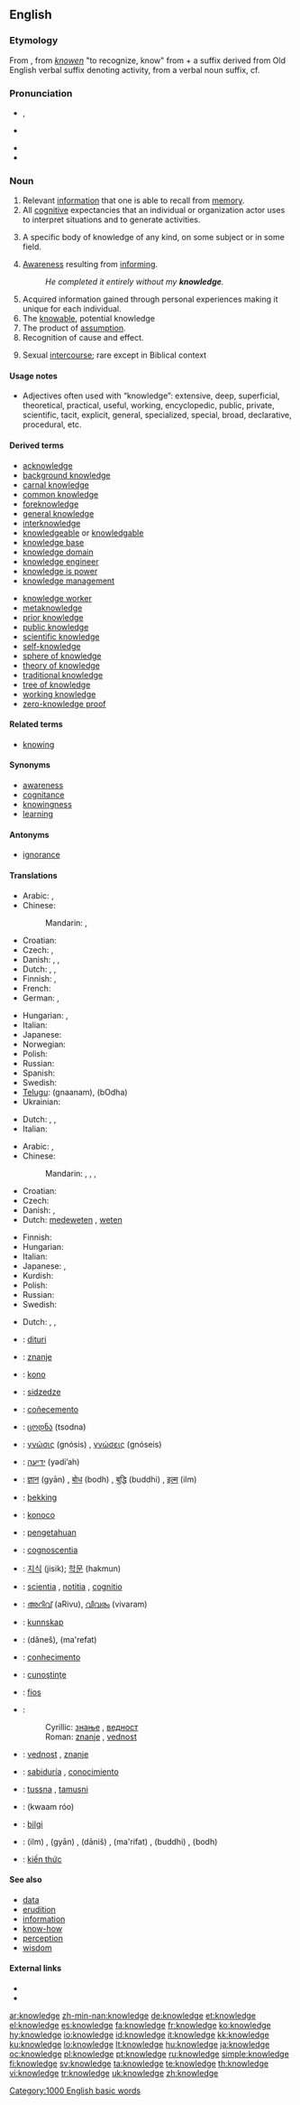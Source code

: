 {{wikipedia}}
==English==

{{rank|living|view|although|533|knowledge|hath|table|daughter}}

===Etymology===
From {{etyl|enm|en}} {{term|knowleche||lang=enm}}, from ''[[knowen]]'' "to recognize, know" from {{etyl|ang|en}} {{term|cnawan|cnāwan||lang=ang|to know}} + {{term|-leche|lang=enm}} a suffix derived from Old English {{term|-læcan|-lǣcan|lang=ang}} verbal suffix denoting activity, from {{term|lac|lāc}} a verbal noun suffix, cf. {{term|wedlock|lang=en}}

===Pronunciation===
* {{IPA|/ˈnɒl.ɪdʒ/}}, {{SAMPA|/"nQl.IdZ/}}
* {{a|US}} {{IPA|/ˈnalɨdʒ/}}
* {{rhymes|alɪdʒ}}
* {{audio|en-us-knowledge.ogg|Audio (US)}}

===Noun===
{{en-noun|s|-}}

# Relevant [[information]] that one is able to recall from [[memory]].
# All [[cognitive]] expectancies that an individual or organization actor uses to interpret situations and to generate activities.
# {{countable|mostly|_|academic}} A specific body of knowledge of any kind, on some subject or in some field.
# [[awareness|Awareness]] resulting from [[inform]]ing.
#: ''He completed it entirely without my '''knowledge'''.''
# Acquired information gained through personal experiences making it unique for each individual.
# The [[knowable]], potential knowledge
# The product of [[assumption]].
# Recognition of cause and effect.
# {{archaic}} Sexual [[intercourse]]; rare except in Biblical context

====Usage notes====
* Adjectives often used with “knowledge”: extensive, deep, superficial, theoretical, practical, useful, working, encyclopedic, public, private, scientific, tacit, explicit, general, specialized, special, broad, declarative, procedural, etc.

====Derived terms====
{{rel-top|terms derived from knowledge}}
* [[acknowledge]]
* [[background knowledge]]
* [[carnal knowledge]]
* [[common knowledge]]
* [[foreknowledge]]
* [[general knowledge]]
* [[interknowledge]]
* [[knowledgeable]] or [[knowledgable]]
* [[knowledge base]]
* [[knowledge domain]]
* [[knowledge engineer]]
* [[knowledge is power]]
* [[knowledge management]]
{{rel-mid}}
* [[knowledge worker]]
* [[metaknowledge]]
* [[prior knowledge]]
* [[public knowledge]]
* [[scientific knowledge]]
* [[self-knowledge]]
* [[sphere of knowledge]]
* [[theory of knowledge]]
* [[traditional knowledge]]
* [[tree of knowledge]]
* [[working knowledge]]
* [[zero-knowledge proof]]
{{rel-bottom}}

====Related terms====
* [[knowing]]

====Synonyms====
* [[awareness]]
* [[cognitance]]
* [[knowingness]]
* [[learning]]

====Antonyms====
* [[ignorance]]

====Translations====
{{trans-top|relevant information that one is able to recall from memory}}
* Arabic: {{t+|ar|علم|m|tr=`ilm|sc=Arab}},  {{t|ar|معرفة|f|tr=ma`rifa|sc=Arab}}
* Chinese:
*: Mandarin: {{t-|cmn|知識|sc=Hani|xs=Mandarin}},  {{t-|cmn|知识|tr=zhīshi|sc=Hani|xs=Mandarin}}
* Croatian: {{t+|hr|znanje|n|alt=znánje}}
* Czech: {{t-|cs|znalost|f}}, {{t-|cs|vědění|n}}
* Danish: {{t-|da|viden}}, {{t-|da|kundskab}},  {{t+|da|kendskab}}
* Dutch: {{t+|nl|kennis}}, {{t+|nl|weten}}, {{t+|nl|wetenschap}}
* Finnish: {{t+|fi|tieto}}, {{t-|fi|tiedot|p}}
* French: {{t+|fr|connaissance|f}}
* German: {{t+|de|Wissen|n}},  {{t+|de|Kenntnis|n}}
{{trans-mid}}
* Hungarian: {{t+|hu|tudás}}, {{t+|hu|ismeret}}
* Italian: {{t+|it|conoscenza|f}}
* Japanese: {{t+|ja|知識|tr=ちしき, chishiki|sc=Jpan}}
* Norwegian: {{t|no|kunnskap}}
* Polish: {{t+|pl|wiedza|f}}
* Russian: {{t+|ru|знание|n|tr=znánije|sc=Cyrl}}
* Spanish: {{t+|es|conocimiento|m}}
* Swedish: {{t+|sv|kunskap|c}}
* [[Telugu]]: {{t|te|జ్ఞానం|sc=Telu}} (gnaanam), {{t|te|బోధ|sc=Telu}} (bOdha)
* Ukrainian: {{t|uk|знання|n|tr=znannjá|sc=Cyrl|xs=Ukrainian}}
{{trans-bottom}}

{{trans-top|specific body of knowledge}}
* Dutch: {{t+|nl|kennis}}, {{t+|nl|weten|n}}, {{t+|nl|wetenschap}}
* Italian: {{t+|it|sapere|m}}
{{trans-mid}}
{{trans-bottom}}

{{trans-top|Awareness resulting from informing}}
* Arabic: {{t+|ar|علم|m|tr=`ilm|sc=Arab}},  {{t|ar|معرفة|f|tr=ma`rifa|sc=Arab}}
* Chinese:
*: Mandarin: {{t-|cmn|知識|sc=Hani|xs=Mandarin}},  {{t-|cmn|知识|tr=zhīshi|sc=Hani|xs=Mandarin}}, {{t|cmn|學識|sc=Hani|xs=Mandarin}},  {{t|cmn|学识|tr=xuéshí|sc=Hani|xs=Mandarin}}
* Croatian: {{t+|hr|znanje|n|alt=znánje}}
* Czech: {{t-|cs|vědomí|n}}
* Danish: {{t-|da|viden}}, {{t+|da|kendskab}}
* Dutch: [[medeweten]] {{n}}, [[weten]] {{n}}
{{trans-mid}}
* Finnish: {{t-|fi|tietoisuus}}
* Hungarian: {{t+|hu|tudomás}}
* Italian: {{t|it|conoscenza}}
* Japanese: {{t+|ja|知識|tr=ちしき, chíshiki|sc=Jpan}}, {{t|ja|学識|tr=がくしき, gakúshiki|sc=Jpan}}
* Kurdish: {{t|ku|زانیاری|tr=zanyari|sc=ku-Arab}}
* Polish: {{t|pl|świadomość|f}}
* Russian: {{t+|ru|знание|n|tr=znánije|sc=Cyrl}}
* Swedish: {{t+|sv|kännedom|c}}
{{trans-bottom}}

{{trans-top|specific body of knowledge}}
* Dutch: {{t+|nl|kennis}}, {{t+|nl|weten|n}}, {{t+|nl|wetenschap}}
{{trans-mid}}
{{trans-bottom}}

{{trans-see|Sexual intercourse|carnal knowledge}}
{{checktrans-top}}
* {{ttbc|Albanian}}: [[dituri]] {{n}}
* {{ttbc|Bosnian}}: [[znanje]] {{n}}
* {{ttbc|Esperanto}}: [[kono]]
* {{ttbc|Ewe}}: [[sidzedze]]
* {{ttbc|Galician}}: [[coñecemento]] {{m}}
* {{ttbc|Georgian}}: [[ცოდნა]] (tsodna)
* {{ttbc|Greek}}: [[γνώσις]] (gnósis) {{f}}, [[γνώσεις]] (gnóseis) {{f|p}}
* {{ttbc|Hebrew}}: [[ידיעה]] (yədi’ah) {{f}}
* {{ttbc|Hindi}}: [[ज्ञान]] (gyān) {{m}}, [[बोध]] (bodh) {{m}}, [[बुद्धि]] (buddhi) {{f}}, [[इल्म]] (ilm) {{m}}
* {{ttbc|Icelandic}}: [[þekking]] {{f}}
* {{ttbc|Ido}}: [[konoco]]
* {{ttbc|Indonesian}}: [[pengetahuan]]
* {{ttbc|Interlingua}}: [[cognoscentia]]
{{trans-mid}}
* {{ttbc|Korean}}: [[지식]] (jisik); [[학문]] (hakmun)
* {{ttbc|Latin}}: [[scientia]] {{f}}, [[notitia]] {{f}}, [[cognitio]] {{f}}
* {{ttbc|Malayalam}}: [[അറിവ്]] (aRivu), [[വിവരം]] (vivaram)
* {{ttbc|Norwegian}}: [[kunnskap]]
* {{ttbc|Persian}}: {{fa-Arab|[[دانش]]}} (dâneš), {{fa-Arab|[[معرفت]]}} (ma'refat)
* {{ttbc|Portuguese}}: [[conhecimento]] {{m}}
* {{ttbc|Romanian}}: [[cunoştinţe]] {{f}}
* {{ttbc|Scottish Gaelic}}: [[fios]] {{m}}
* {{ttbc|Serbian}}:
*: Cyrillic: [[знање]] {{n}}, [[ведност]] {{f}}
*: Roman: [[znanje]] {{n}}, [[vednost]] {{f}}
* {{ttbc|Slovene}}: [[vednost]] {{f}}, [[znanje]] {{n}}
* {{ttbc|Spanish}}: [[sabiduría]] {{f}}, [[conocimiento]] {{m}}
* {{ttbc|Central Atlas Tamazight}}: [[tussna]] {{f}}, [[tamusni]] {{f}}
* {{ttbc|Thai}}: {{Thai|[[ความรู้]]}} (kwaam róo)
* {{ttbc|Turkish}}: [[bilgi]] {{n}}
* {{ttbc|Urdu}}: {{ur-Arab|[[علم]]}} (ilm) {{m}}, {{ur-Arab|[[گیان]]}} (gyān) {{m}}, {{ur-Arab|[[دانش]]}} (dāniš) {{f}}, {{ur-Arab|[[معرفت]]}} (ma'rifat) {{f}}, {{ur-Arab|[[بدھ]]}} (buddhi) {{f}}, {{ur-Arab|[[بودھ]]}} (bodh) {{m}}
* {{ttbc|Vietnamese}}: [[kiến thức]]
{{trans-bottom}}

====See also====
* [[data]]
* [[erudition]]
* [[information]]
* [[know-how]]
* [[perception]]
* [[wisdom]]

====External links====
* {{R:Webster 1913}}
* {{R:Century 1911}}

[[Category:1000 English basic words]]

[[ar:knowledge]]
[[zh-min-nan:knowledge]]
[[de:knowledge]]
[[et:knowledge]]
[[el:knowledge]]
[[es:knowledge]]
[[fa:knowledge]]
[[fr:knowledge]]
[[ko:knowledge]]
[[hy:knowledge]]
[[io:knowledge]]
[[id:knowledge]]
[[it:knowledge]]
[[kk:knowledge]]
[[ku:knowledge]]
[[lo:knowledge]]
[[lt:knowledge]]
[[hu:knowledge]]
[[ja:knowledge]]
[[oc:knowledge]]
[[pl:knowledge]]
[[pt:knowledge]]
[[ru:knowledge]]
[[simple:knowledge]]
[[fi:knowledge]]
[[sv:knowledge]]
[[ta:knowledge]]
[[te:knowledge]]
[[th:knowledge]]
[[vi:knowledge]]
[[tr:knowledge]]
[[uk:knowledge]]
[[zh:knowledge]]